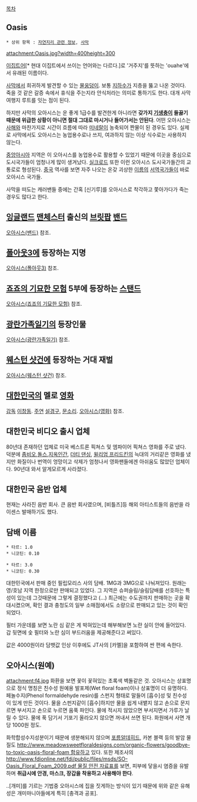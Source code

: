 [[목차]]
== Oasis ==
 * 상위 항목 : [[자연지리 관련 정보]], [[사막]]

attachment:Oasis.jpg?width=400height=300

[[이집트어]][* 현대 이집트에서 쓰이는 언어와는 다르다.]로 '거주지'를 뜻하는 'ouahe'에서 유래된 이름이다.

[[사막]]에서 희귀하게 발견할 수 있는 [[물]]웅덩이. 보통 [[지하수]]가 지층을 뚫고 나온 것이다. 죽을 것 같은 갈증 속에서 휴식을 주는지라 안식처라는 의미로 통하기도 한다. 대개 사막 여행지 루트를 잇는 점이 된다.

하지만 사막의 오아시스는 운 좋게 1급수를 발견한게 아니라면 '''갖가지 [[기생충]]이 들끓기 때문에 위급한 상황이 아니면 절대 그대로 마시거나 들어가서는 안된다'''. 어떤 오아시스는 [[사해]]와 마찬가지로 시간이 흐름에 따라 [[미네랄]]이 농축되어 짠물이 된 경우도 있다. 실제로 사막에서도 오아시스는 농업용수로나 쓰지, 여과하지 않는 이상 식수로는 사용하지 않는다.

[[중앙아시아]] 지역은 이 오아시스를 농업용수로 활용할 수 있었기 때문에 이곳을 중심으로 도시국가들이 엄청나게 많이 생겨났다. [[실크로드]] 또한 이런 오아시스 도시국가들간의 교통로로 형성된다. [[중국]] 역사를 보면 자주 나오는 온갖 괴상한 [[이름]]의 [[서역]]국가들이 바로 오아시스 국가들.

사막을 떠도는 캐러밴들 중에는 간혹 [신기루]를 오아시스로 착각하고 쫓아가다가 죽는 경우도 많다고 한다.

== [[잉글랜드]] [[맨체스터]] 출신의 [[브릿팝]] [[밴드]] ==
[[오아시스(밴드)]] 참조.

== [[폴아웃3]]에 등장하는 지명 ==
[[오아시스(폴아웃3)]] 참조.

== [[죠죠의 기묘한 모험]] 5부에 등장하는 [[스탠드]] ==
[[오아시스(죠죠의 기묘한 모험)]] 참조.

== [[광란가족일기]]의 등장인물 ==
[[오아시스(광란가족일기)]] 참조.

== [[웨스턴 샷건]]에 등장하는 거대 재벌 ==
[[오아시스(웨스턴 샷건)]] 참조.

== [[대한민국]]의 멜로 [[영화]] ==
[[감독]] [[이창동]]. [[주연]] [[설경구]], [[문소리]]. [[오아시스(영화)]] 참조.

== 대한민국 비디오 출시 업체 ==
80년대 존재하던 업체로 미국 베스트론 픽쳐스 및 엠파이어 픽쳐스 영화를 주로 냈다. 덕분에 [[좀비오]],[[돌스]],[[지옥인간]], [[더티 댄싱]], [[윌리엄 프리드킨]]의 늑대의 거리같은 영화를 냈지만 화질이나 번역이 엉망이고 삭제가 엄청나서 영화팬들에겐 아쉬움도 많았던 업체이다. 90년대 와서 알게모르게 사라졌다.

== 대한민국 음반 업체 ==
현재는 사라진 음반 회사. 큰 음반 회사였으며, [비틀즈]등 해외 아티스트들의 음반을 라이센스 발매하기도 했다.

== 담배 이름 ==
 * 타르: 1.0
 * 니코틴: 0.10

 * 타르: 3.0
 * 니코틴: 0.30

대한민국에서 판매 중인 필립모리스 사의 담배. 1MG과 3MG으로 나눠져있다.
원래는 영/호남 지역 한정으로만 판매되고 있었다. 그 지역은 슈퍼슬림/슬림담배를 선호하는 특성이 있는데 그것때문에 그렇게 결정했다고 (...)
최근에는 수도권까지 판매하는 곳을 확대시켰으며, 확인 결과 충청도의 일부 소매점에서도 소량으로 판매되고 있는 것이 확인되었다.

필터 가운데를 보면 노란 심 같은 게 박혀있는데 해부해보면 노란 실이 안에 들어있다. 갑 뒷면에 숯 필터와 노란 심이 부드러움을 제공해준다고 써있다.

값은 4000원이라 담뱃값 인상 이후에도 JT사의 [카멜]을 포함하여 싼 편에 속한다.
==  오아시스(원예) ==
attachment:f4.jpg
화환을 보면 꽃이 꽃혀있는 초록색 벽돌같은 것. 오아시스는 상표명으로 정식 명칭은 친수성 원예용 발포제(Wet floral foam)이나 상표명이 더 유명하다. 페놀수지(Phenol formaldehyde resin)를 스펀지 형태로 말들어 [흡수]성 및 친수성이 있게 만든 것이다. 물을 스펀지같이 [흡수]하지만 물을 쉽게 내뱉지 않고 손으로 문지르면 부서지고 손으로 누르면 움푹 파인다. 물에 적시지 않았으면 부서지면서 가루가 날릴 수 있다. 물에 푹 담기서 기포기 올라오지 않으면 꺼내서 쓰면 된다. 화원에서 사면 개당 1000원 정도.

화학합성수지성분이기 때문에 생분해되지 않으며 [[포름알데히드]], 카본 블랙 등의 발암 물질도 [[http://www.meadowsweetfloraldesigns.com/organic-flowers/goodbye-to-toxic-oasis-floral-foam 함유]]하고 있다. 또한 제조사의 [[http://www.fdionline.net/fdi/public/files/msds/SO-Oasis_Floral_Foam_2009.pdf 물질 안전 자료표]]를 보면, 피부에 닿을시 염증을 유발하며 '''취급시에 안경, 마스크, 장갑을 착용하고 사용해야 한다'''. 

..[개미]를 기르는 기법중 오아시스에 집을 짓게하는 방식이 있기 때문에 위와 같은 유해성은 개미마니아들에게 특히 [충격과 공포].
